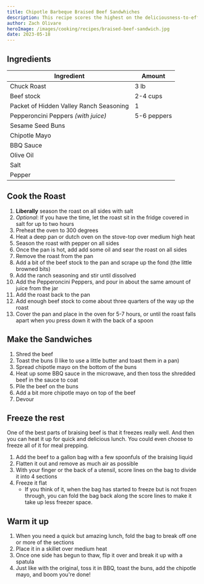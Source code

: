 ```yaml
---
title: Chipotle Barbeque Braised Beef Sandwhiches
description: This recipe scores the highest on the deliciousness-to-effort scale that I've ever seen
author: Zach Olivare
heroImage: /images/cooking/recipes/braised-beef-sandwich.jpg
date: 2023-05-18
---
```


## Ingredients

| Ingredient                              | Amount      |
| --------------------------------------- | ----------- |
| Chuck Roast                             | 3 lb        |
| Beef stock                              | 2-4 cups    |
| Packet of Hidden Valley Ranch Seasoning | 1           |
| Pepperoncini Peppers _(with juice)_     | 5-6 peppers |
| Sesame Seed Buns                        |             |
| Chipotle Mayo                           |             |
| BBQ Sauce                               |             |
| Olive Oil                               |             |
| Salt                                    |             |
| Pepper                                  |             |

## Cook the Roast

1. **Liberally** season the roast on all sides with salt
1. _Optional_: If you have the time, let the roast sit in the fridge covered in salt for up to two hours
1. Preheat the oven to 300 degrees
1. Heat a deep pan or dutch oven on the stove-top over medium high heat
1. Season the roast with pepper on all sides
1. Once the pan is hot, add add some oil and sear the roast on all sides
1. Remove the roast from the pan
1. Add a bit of the beef stock to the pan and scrape up the fond (the little browned bits)
1. Add the ranch seasoning and stir until dissolved
1. Add the Pepperoncini Peppers, and pour in about the same amount of juice from the jar
1. Add the roast back to the pan
1. Add enough beef stock to come about three quarters of the way up the roast
1. Cover the pan and place in the oven for 5-7 hours, or until the roast falls apart when you press down it with the back of a spoon

## Make the Sandwiches

1. Shred the beef
1. Toast the buns (I like to use a little butter and toast them in a pan)
1. Spread chipotle mayo on the bottom of the buns
1. Heat up some BBQ sauce in the microwave, and then toss the shredded beef in the sauce to coat
1. Pile the beef on the buns
1. Add a bit more chipotle mayo on top of the beef
1. Devour

## Freeze the rest

One of the best parts of braising beef is that it freezes really well. And then you can heat it up for quick and delicious lunch. You could even choose to freeze all of it for meal prepping.

1. Add the beef to a gallon bag with a few spoonfuls of the braising liquid
1. Flatten it out and remove as much air as possible
1. With your finger or the back of a utensil, score lines on the bag to divide it into 4 sections
1. Freeze it flat
   - If you think of it, when the bag has started to freeze but is not frozen through, you can fold the bag back along the score lines to make it take up less freezer space.

## Warm it up

1. When you need a quick but amazing lunch, fold the bag to break off one or more of the sections
1. Place it in a skillet over medium heat
1. Once one side has begun to thaw, flip it over and break it up with a spatula
1. Just like with the original, toss it in BBQ, toast the buns, add the chipotle mayo, and boom you're done!
